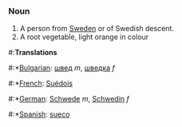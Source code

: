 ===Noun===
#A person from [[Sweden]] or of Swedish descent.
#A root vegetable, light orange in colour

#:'''Translations'''
#:*[[Bulgarian]]: [[швед]] ''m'', [[шведка]] ''f''

#:*[[French]]: [[Suédois]]
#:*[[German]]: [[Schwede]] ''m'', [[Schwedin]] ''f''
#:*[[Spanish]]: [[sueco]]